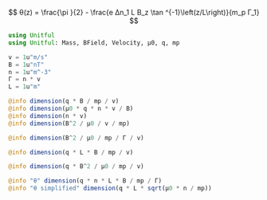 

$$
θ(z) = \frac{\pi }{2} - \frac{e Δn_1 L B_z \tan ^{-1}\left(z/L\right)}{m_p Γ_1}
$$

```julia
using Unitful
using Unitful: Mass, BField, Velocity, μ0, q, mp

v = 1u"m/s"
B = 1u"nT"
n = 1u"m^-3"
Γ = n * v
L = 1u"m"

@info dimension(q * B / mp / v)
@info dimension(μ0 * q * n * v / B)
@info dimension(n * v)
@info dimension(B^2 / μ0 / v / mp)

@info dimension(B^2 / μ0 / mp / Γ / v)

@info dimension(q * L * B / mp / v)

@info dimension(q * B^2 / μ0 / mp / v)

@info "θ" dimension(q * n * L * B / mp / Γ)
@info "θ simplified" dimension(q * L * sqrt(μ0 * n / mp))
```
